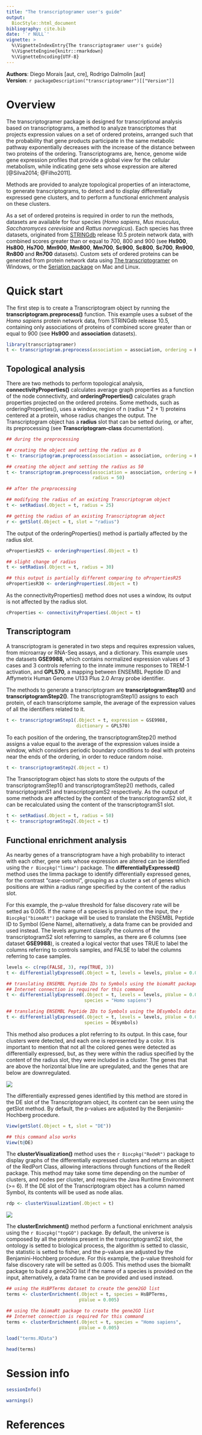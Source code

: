 ---
title: "The transcriptogramer user's guide"
output: 
  BiocStyle::html_document
bibliography: cite.bib
date: '`r NULL`'
vignette: >
  %\VignetteIndexEntry{The transcriptogramer user's guide}
  %\VignetteEngine{knitr::rmarkdown}
  %\VignetteEncoding{UTF-8}
---
**Authors**: Diego Morais [aut, cre], Rodrigo Dalmolin [aut]<br />
**Version**: `r packageDescription("transcriptogramer")[["Version"]]`<br />

# Overview
The transcriptogramer package is designed for transcriptional analysis
based on transcriptograms,
a method to analyze transcriptomes that projects
expression values on a set of
ordered proteins, arranged such that the probability that gene products
participate
in the same metabolic pathway exponentially decreases with the increase of
the distance between two proteins of the ordering. Transcriptograms are,
hence, genome wide gene expression profiles that provide a global view for
the cellular metabolism, while indicating gene sets whose expression are
altered [@Silva2014; @Filho2011].

Methods are provided to analyze topological properties of an
interactome, to generate transcriptograms, to detect and to display
differentially expressed gene clusters, and to perform a functional 
enrichment analysis on these clusters.

As a set of ordered proteins is required in order to run the methods,
datasets are available for four species (*Homo sapiens*, *Mus musculus*,
*Saccharomyces cerevisiae* and *Rattus norvegicus*). Each species has three 
datasets, originated from [STRINGdb](https://string-db.org/) release 10.5
protein network data, with combined scores greater than or equal to 700, 800
and 900 (see **Hs900**, **Hs800**, **Hs700**, **Mm900**, **Mm800**, **Mm700**,
**Sc900**, **Sc800**, **Sc700**, **Rn900**, **Rn800** and **Rn700** datasets).
Custom sets of ordered proteins can be generated from protein network data using
[The transcriptogramer](https://lief.if.ufrgs.br/pub/biosoftwares/transcriptogramer/)
on Windows, or the [Seriation package](https://github.com/amamory/seriation) on
Mac and Linux.

# Quick start
The first step is to create a Transcriptogram object by running the
**transcriptogram.preprocess()** function. This example uses a subset of the
*Homo sapiens* protein network data, from STRINGdb release 10.5, containing only
associations of proteins of combined score greater than or equal to 900
(see **Hs900** and **association** datasets).

```{r message = FALSE}
library(transcriptogramer)
t <- transcriptogram.preprocess(association = association, ordering = Hs900)
```

## Topological analysis
There are two methods to perform topological analysis,
**connectivityProperties()** calculates average graph properties as a function
of the node connectivity, and **orderingProperties()** calculates graph
properties projected on the ordered proteins. Some methods, such as
orderingProperties(), uses a window, region of n (radius * 2 + 1) proteins
centered at a protein, whose radius changes the output. The Transcriptogram
object has a **radius** slot that can be setted during, or after, its
preprocessing (see **Transcriptogram-class** documentation).

```{r message = FALSE}
## during the preprocessing

## creating the object and setting the radius as 0
t <- transcriptogram.preprocess(association = association, ordering = Hs900)

## creating the object and setting the radius as 50
t <- transcriptogram.preprocess(association = association, ordering = Hs900,
                                radius = 50)
```
```{r message = FALSE}
## after the preprocessing

## modifying the radius of an existing Transcriptogram object
t <- setRadius(.Object = t, radius = 25)

## getting the radius of an existing Transcriptogram object
r <- getSlot(.Object = t, slot = "radius")
```

The output of the orderingProperties() method is partially affected by
the radius slot.

```{r message = FALSE}
oPropertiesR25 <- orderingProperties(.Object = t)

## slight change of radius
t <- setRadius(.Object = t, radius = 30)

## this output is partially different comparing to oPropertiesR25
oPropertiesR30 <- orderingProperties(.Object = t)
```

As the connectivityProperties() method does not uses a window, its output is not
affected by the radius slot.

```{r message = FALSE}
cProperties <- connectivityProperties(.Object = t)
```

## Transcriptogram
A transcriptogram is generated in two steps and requires expression values,
from microarray or RNA-Seq assays, and a dictionary. This example uses the
datasets **GSE9988**,
which contains normalized expression values of 3 cases and 3 controls referring
to the innate immune responses to TREM-1 activation, and **GPL570**, a mapping
between ENSEMBL Peptide ID and Affymetrix Human Genome U133 Plus 2.0 Array
probe identifier.

The methods to generate a transcriptogram are **transcriptogramStep1()** and
**transcriptogramStep2()**. The transcriptogramStep1() assigns to each protein,
of each transcriptome sample, the average of the expression values of all the
identifiers related to it.

```{r message = FALSE}
t <- transcriptogramStep1(.Object = t, expression = GSE9988,
                          dictionary = GPL570)
```

To each position of the ordering, the transcriptogramStep2() method assigns a
value equal to the average of the expression values inside a window, which
considers periodic boundary conditions to deal with proteins near the ends of
the ordering, in order to reduce random noise.

```{r message = FALSE}
t <- transcriptogramStep2(.Object = t)
```

The Transcriptogram object has slots to store the outputs of the
transcriptogramStep1() and transcriptogramStep2() methods, called
transcriptogramS1 and transcriptogramS2 respectively. As the output of some
methods are affected by the content of the transcriptogramS2 slot, it can be
recalculated using the content of the transcriptogramS1 slot.

```{r message = FALSE}
t <- setRadius(.Object = t, radius = 50)
t <- transcriptogramStep2(.Object = t)
```

## Functional enrichment analysis
As nearby genes of a transcriptogram have a high probability to interact with
each other, gene sets whose expression are altered can be identified using the
`r Biocpkg("limma")` package. The **differentiallyExpressed()** method uses the
limma package to identify differentially expressed genes, for the contrast
"case-control", grouping as a cluster
a set of genes which positions are within a radius range specified by the
content of the radius slot.

For this example, the p-value threshold for false
discovery rate will be setted as 0.005. If the name of a species is provided
on the input, the `r Biocpkg("biomaRt")` package will be used to translate the
ENSEMBL Peptide ID to Symbol (Gene Name), alternatively, a data frame can be
provided and used instead.
The levels argument classify the columns of
the transcriptogramS2 slot referring to samples, as there are 6 columns (see
dataset **GSE9988**), is created a logical vector that uses TRUE to label the
columns referring to controls samples, and FALSE to label the
columns referring to case samples.

```{r message = FALSE, fig.show = "hide"}
levels <- c(rep(FALSE, 3), rep(TRUE, 3))
t <- differentiallyExpressed(.Object = t, levels = levels, pValue = 0.005)
```
```{r eval = FALSE}
## translating ENSEMBL Peptide IDs to Symbols using the biomaRt package
## Internet connection is required for this command
t <- differentiallyExpressed(.Object = t, levels = levels, pValue = 0.005,
                             species = "Homo sapiens")

## translating ENSEMBL Peptide IDs to Symbols using the DEsymbols dataset
t <- differentiallyExpressed(.Object = t, levels = levels, pValue = 0.005,
                             species = DEsymbols)
```

This method also produces a plot referring to its output. In this case,
four clusters were detected, and each one is represented by a color. It is
important to mention that not all the colored genes were detected as
differentially expressed, but, as they were within the radius specified by
the content of the radius slot, they were included in a cluster. The genes that
are above the horizontal blue line are upregulated, and the genes that
are below are downregulated.

![](Rplot.png)

The differentially expressed genes identified by this method are stored in the
DE slot of the Transcriptogram object, its content can be seen using the getSlot
method. By default, the p-values are adjusted by the Benjamini-Hochberg
procedure.

```{r message = FALSE}
View(getSlot(.Object = t, slot = "DE"))

## this command also works
View(t@DE)
```

The **clusterVisualization()** method uses the `r Biocpkg("RedeR")` package to
display graphs of the differentially expressed clusters and returns an
object of the RedPort Class, allowing interactions through functions
of the RedeR package. This method may take some time depending on the number of
clusters, and nodes per cluster, and requires the Java Runtime Environment
(>= 6). If the DE slot of the Transcriptogram object has a column named Symbol,
its contents will be used as node alias.


```{r eval = FALSE}
rdp <- clusterVisualization(.Object = t)
```

![](RedeR.png)

The **clusterEnrichment()** method perform a functional enrichment analysis
using the `r Biocpkg("topGO")` package. By default, the universe is composed by
all the proteins present in the transcriptogramS2 slot, the ontology is setted
to biological process, the algorithm is setted to classic, the statistic is
setted to fisher, and the p-values are adjusted by the Benjamini-Hochberg
procedure. For this example, the p-value threshold for false
discovery rate will be setted as 0.005. This method uses the biomaRt package to
build a gene2GO list if the name of a species is provided on the input,
alternatively, a data frame can be provided and used instead.

```{r message = FALSE}
## using the HsBPTerms dataset to create the gene2GO list
terms <- clusterEnrichment(.Object = t, species = HsBPTerms,
                           pValue = 0.005)
```
```{r eval = FALSE}
## using the biomaRt package to create the gene2GO list
## Internet connection is required for this command
terms <- clusterEnrichment(.Object = t, species = "Homo sapiens",
                           pValue = 0.005)
```
```{r echo = FALSE}
load("terms.RData")
```
```{r}
head(terms)
```

# Session info

```{r}
sessionInfo()
```

```{r}
warnings()
```
# References
